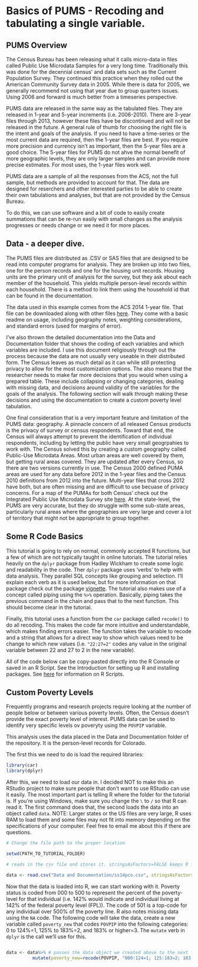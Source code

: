 # Basics of PUMS - Recoding and tabulating a single variable.

## PUMS Overview

The Census Bureau has been releasing what it calls micro-data in files called Public Use Microdata Samples for a very long time.  Traditionally this was done for the decennial census' and data sets such as the Current Population Survey.  They continued this practice when they rolled out the American Community Survey data in 2005.  While there is data for 2005, we generally recommend not using that year due to group quarters issues. Using 2006 and forward is much better from a timeseries perspective. 

PUMS data are released in the same way as the tabulated files.  They are released in 1-year and 5-year increments (i.e. 2006-2010).  There are 3-year files through 2013, however these files have be discontinued and will not be released in the future.  A general rule of thumb for choosing the right file is the intent and goals of the analysis.  If you need to have a time-series or the most current data are required, then the 1-year files are best.  If you require more precision and currency isn't as important, then the 5-year files are a good choice.  The 5-year files for PUMS do not ahve the normal benefit of more geographic levels, they are only larger samples and can provide more precise estimates.  For most uses, the 1-year files work well.

PUMS data are a sample of all the responses from the ACS, not the full sample, but methods are provided to account for that. The data are designed for reserchers and other interested parties to be able to create their own tabulations and analyses, but that are not provided by the Census Bureau.  

To do this, we can use software and a bit of code to easily create summations that can be re-run easily with small changes as the analysis progresses or needs change or we need it for more places.

## Data -  a deeper dive.

The PUMS files are distributed as .CSV or SAS files that are designed to be read into computer programs for analysis.  They are broken up into two files, one for the person records and one for the housing unit records.  Housing units are the primary unit of analysis for the survey, but they ask about each member of the household.  This yields multiple person-level records within each household.  There is a method to link them using the household id that can be found in the documentation.

The data used in this example comes from the ACS 2014 1-year file.  That file can be downloaded along with other files [here](https://www.census.gov/programs-surveys/acs/data/pums.html). They come with a basic readme on usage, including geography notes, weighting considerations, and standard errors (used for margins of error).  

I've also thrown the detailed documentation into the Data and Documentation folder that shows the coding of each variables and which variables are included.  I use this document religiously through out the process because the data are not usually very useable in their distributed form.  The Census leaves as much detail as it can while still protecting privacy to allow for the most customization options.  The also means that the researcher needs to make far more decisions that you would when using a prepared table.  These include collapsing or changing categories, dealing with missing data, and decisions around validity of the variables for the goals of the analysis. The following section will walk through making these decisions and using the documentation to create a custom poverty level tabulation.  

One final consideration that is a very important feature and limitation of the PUMS data: geography.  A pinnacle concern of all released Census products is the privacy of survey or census respondents.  Toward that end, the Census will always attempt to prevent the identification of individual respondents, including by letting the public have very small geogrpahies to work with. The Census solved this by creating a custom geography called Public-Use Microdata Areas.  Most urban areas are well covered by them, but getting rural areas covered.  They are updated after every Census, so there are two versions currently in use. The Census 2000 defined PUMA areas are used for any data before 2012 in the 1-year files and the Census 2010 definitions from 2012 into the future.  Multi-year files that cross 2012 have both, but are often missing and are difficult to use becuase of privacy concerns.  For a map of the PUMAs for both Census' check out the Integrated Public Use Microdata Survey site [here](https://usa.ipums.org/usa/volii/pumas10.shtml).  At the state-level, the PUMS are very accurate, but they do struggle with some sub-state areas, particularly rural areas where the geographies are very large and cover a lot of territory that might not be appropriate to group together.

## Some R Code Basics

This tutorial is going to rely on normal, commonly accepted R functions, but a few of which are not typically taught in online tutorials.  The tutorial relies heavily on the `dplyr` package from Hadley Wickham to create some logic and readability in the code.  Ther `dplyr` package uses 'verbs' to help with data analysis.  They parallel SQL concepts like grouping and selection.  I'll explain each verb as it is used below, but for more information on that package check out the package [vignette](https://cran.rstudio.com/web/packages/dplyr/vignettes/introduction.html). The tutorial also makes use of a concept called piping using the `%>%` operation.  Basically, piping takes the previous command in the chain and pass that to the next function.  This should become clear in the tutorial.  

Finally, this tutorial uses a function from the `car` package called `recode()` to do all recoding.  This makes the code far more intuitive and understandable, which makes finding errors easier.  The function takes the variable to recode and a string that allows for a direct way to show which values need to be change to which new values (i.e. `"22:27=2"` codes any value in the original variable between 22 and 27 to 2 in the new variable).

All of the code below can be copy-pasted directly into the R Console or saved in an R Script.  See the Introduction for setting up R and installing packages. See [here](https://cran.r-project.org/doc/contrib/Lemon-kickstart/kr_scrpt.html) for information on R Scripts.

## Custom Poverty Levels

Frequently programs and research projects require looking at the number of people below or between various poverty levels.  Often, the Census doesn't provide the exact poverty level of interest.  PUMS data can be used to identify very specific levels ov poveryty using the `POVPIP` variable.  

This analysis uses the data placed in the Data and Documentation folder of the repository.  It is the person-level records for Colorado.  

The first this we need to do is load the required libraries:

```r
library(car)
library(dplyr)
```

After this, we need to load our data in.  I decided NOT to make this an RStudio project to make sure people that don't want to use RStudio can use it easily.  The most important part is telling R where the folder for the tutorial is. If you're using Windows, make sure you change the `\` to `/` so that R can read it. The first command does that, the second loads the data into an object called `data`.  NOTE: Larger states or the US files are very large, R uses RAM to load them and some files may not fit into memory depending on the specifications of your computer. Feel free to email me about this if there are questions.

```r 
# Change the file path to the proper location

setwd(PATH_TO_TUTORIAL_FOLDER) 

# reads in the csv file and stores it. stringsAsFactors=FALSE keeps R from tansforming variables you don't want transformed.

data <- read.csv("Data and Documentation/ss14pco.csv", stringsAsFactors=FALSE) 
```

Now that the data is loaded into R, we can start working with it.  Poverty status is coded from 000 to 500 to represent the percent of the poverty-level for that individual (i.e. 142% would indicate and individual living at 142% of the federal poverty level (FPL)).  The code of 501 is a top-code for any individual over 500% of the poverty line.  R also notes missing data using the `NA` code.  The following code will take the data, create a new variable called `poverty_new` that codes `POVPIP` into the following categories: 0 to 124%=1, 125% to 183%=2, and 183% or higher=3.  The `mutate` verb in `dplyr` is the call we'll use for this.

```r

data <- data%>% # passes the data object we created above to the next function
          mutate(poverty_new=recode(POVPIP, "000:124=1; 125:183=2; 183:501=3")) # adds the poverty_new variable to the end of the dataset, it doesn't over write POVPIP.
```

